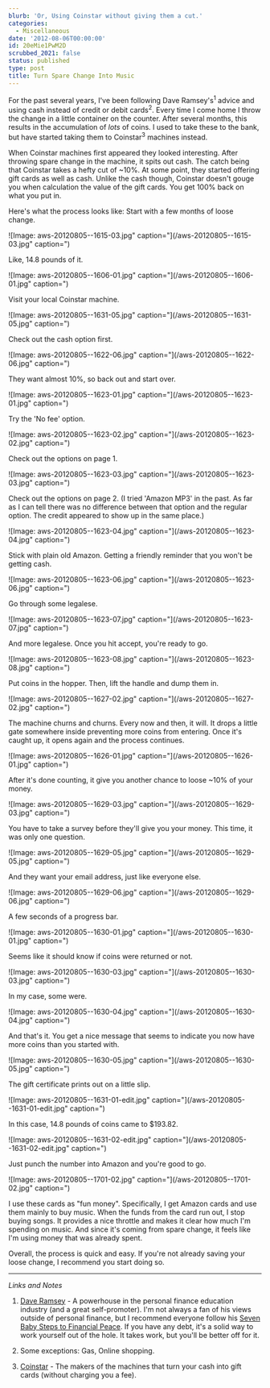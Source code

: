 ```yaml
---
blurb: 'Or, Using Coinstar without giving them a cut.'
categories:
  - Miscellaneous
date: '2012-08-06T00:00:00'
id: 20eMie1PwM2D
scrubbed_2021: false
status: published
type: post
title: Turn Spare Change Into Music
---
```


For the past several years, I've been following Dave Ramsey's<sup>1</sup> advice and using cash instead of credit or debit cards<sup>2</sup>. Every time I come home I throw the change in a little container on the counter. After several months, this results in the accumulation of _lots_ of coins. I used to take these to the bank, but have started taking them to Coinstar<sup>3</sup> machines instead.

When Coinstar machines first appeared they looked interesting. After throwing spare change in the machine, it spits out cash. The catch being that Coinstar takes a hefty cut of ~10%. At some point, they started offering gift cards as well as cash. Unlike the cash though, Coinstar doesn't gouge you when calculation the value of the gift cards. You get 100% back on what you put in.

Here's what the process looks like: Start with a few months of loose change.

![Image: aws-20120805--1615-03.jpg" caption="](/aws-20120805--1615-03.jpg" caption=")

Like, 14.8 pounds of it.

![Image: aws-20120805--1606-01.jpg" caption="](/aws-20120805--1606-01.jpg" caption=")

Visit your local Coinstar machine.

![Image: aws-20120805--1631-05.jpg" caption="](/aws-20120805--1631-05.jpg" caption=")

Check out the cash option first.

![Image: aws-20120805--1622-06.jpg" caption="](/aws-20120805--1622-06.jpg" caption=")

They want almost 10%, so back out and start over.

![Image: aws-20120805--1623-01.jpg" caption="](/aws-20120805--1623-01.jpg" caption=")

Try the 'No fee' option.

![Image: aws-20120805--1623-02.jpg" caption="](/aws-20120805--1623-02.jpg" caption=")

Check out the options on page 1.

![Image: aws-20120805--1623-03.jpg" caption="](/aws-20120805--1623-03.jpg" caption=")

Check out the options on page 2. (I tried 'Amazon MP3' in the past. As far as I can tell there was no difference between that option and the regular option. The credit appeared to show up in the same place.)

![Image: aws-20120805--1623-04.jpg" caption="](/aws-20120805--1623-04.jpg" caption=")

Stick with plain old Amazon. Getting a friendly reminder that you won't be getting cash.

![Image: aws-20120805--1623-06.jpg" caption="](/aws-20120805--1623-06.jpg" caption=")

Go through some legalese.

![Image: aws-20120805--1623-07.jpg" caption="](/aws-20120805--1623-07.jpg" caption=")

And more legalese. Once you hit accept, you're ready to go.

![Image: aws-20120805--1623-08.jpg" caption="](/aws-20120805--1623-08.jpg" caption=")

Put coins in the hopper. Then, lift the handle and dump them in.

![Image: aws-20120805--1627-02.jpg" caption="](/aws-20120805--1627-02.jpg" caption=")

The machine churns and churns. Every now and then, it will. It drops a little gate somewhere inside preventing more coins from entering. Once it's caught up, it opens again and the process continues.

![Image: aws-20120805--1626-01.jpg" caption="](/aws-20120805--1626-01.jpg" caption=")

After it's done counting, it give you another chance to loose ~10% of your money.

![Image: aws-20120805--1629-03.jpg" caption="](/aws-20120805--1629-03.jpg" caption=")

You have to take a survey before they'll give you your money. This time, it was only one question.

![Image: aws-20120805--1629-05.jpg" caption="](/aws-20120805--1629-05.jpg" caption=")

And they want your email address, just like everyone else.

![Image: aws-20120805--1629-06.jpg" caption="](/aws-20120805--1629-06.jpg" caption=")

A few seconds of a progress bar.

![Image: aws-20120805--1630-01.jpg" caption="](/aws-20120805--1630-01.jpg" caption=")

Seems like it should know if coins were returned or not.

![Image: aws-20120805--1630-03.jpg" caption="](/aws-20120805--1630-03.jpg" caption=")

In my case, some were.

![Image: aws-20120805--1630-04.jpg" caption="](/aws-20120805--1630-04.jpg" caption=")

And that's it. You get a nice message that seems to indicate you now have more coins than you started with.

![Image: aws-20120805--1630-05.jpg" caption="](/aws-20120805--1630-05.jpg" caption=")

The gift certificate prints out on a little slip.

![Image: aws-20120805--1631-01-edit.jpg" caption="](/aws-20120805--1631-01-edit.jpg" caption=")

In this case, 14.8 pounds of coins came to $193.82.

![Image: aws-20120805--1631-02-edit.jpg" caption="](/aws-20120805--1631-02-edit.jpg" caption=")

Just punch the number into Amazon and you're good to go.

![Image: aws-20120805--1701-02.jpg" caption="](/aws-20120805--1701-02.jpg" caption=")

I use these cards as "fun money". Specifically, I get Amazon cards and use them mainly to buy music. When the funds from the card run out, I stop buying songs. It provides a nice throttle and makes it clear how much I'm spending on music. And since it's coming from spare change, it feels like I'm using money that was already spent. 

Overall, the process is quick and easy. If you're not already saving your loose change, I recommend you start doing so. 


---


_Links and Notes_

1. [Dave Ramsey](http://www.daveramsey.com/) - A powerhouse in the personal finance education industry (and a great self-promoter). I'm not always a fan of his views outside of personal finance, but I recommend everyone follow his [Seven Baby Steps to Financial Peace](http://www.daveramsey.com/new/baby-steps/). If you have any debt, it's a solid way to work yourself out of the hole. It takes work, but you'll be better off for it. 

2. Some exceptions: Gas, Online shopping. 

3. [Coinstar](https://coinstar.com) - The makers of the machines that turn your cash into gift cards (without charging you a fee).
